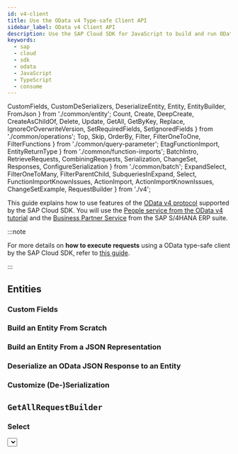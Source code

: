 ```yaml
---
id: v4-client
title: Use the OData v4 Type-safe Client API
sidebar_label: OData v4 Client API
description: Use the SAP Cloud SDK for JavaScript to build and run OData v4 requests in a type-safe way.
keywords:
  - sap
  - cloud
  - sdk
  - odata
  - JavaScript
  - TypeScript
  - consume
---
```


  CustomFields,
  CustomDeSerializers,
  DeserializeEntity,
  Entity,
  EntityBuilder,
  FromJson
} from './common/entity';
  Count,
  Create,
  DeepCreate,
  CreateAsChildOf,
  Delete,
  Update,
  GetAll,
  GetByKey,
  Replace,
  IgnoreOrOverwriteVersion,
  SetRequiredFields,
  SetIgnoredFields
} from './common/operations';
  Top,
  Skip,
  OrderBy,
  Filter,
  FilterOneToOne,
  FilterFunctions
} from './common/query-parameter';
  EtagFunctionImport,
  EntityReturnType
} from './common/function-imports';
  BatchIntro,
  RetrieveRequests,
  CombiningRequests,
  Serialization,
  ChangeSet,
  Responses,
  ConfigureSerialization
} from './common/batch';
  ExpandSelect,
  FilterOneToMany,
  FilterParentChild,
  SubqueriesInExpand,
  Select,
  FunctionImportKnownIssues,
  ActionImport,
  ActionImportKnownIssues,
  ChangeSetExample,
  RequestBuilder
} from './v4';

This guide explains how to use features of the [OData v4 protocol](https://www.odata.org/documentation/) supported by the SAP Cloud SDK.
You will use the [People service from the OData v4 tutorial](https://www.odata.org/getting-started/advanced-tutorial/) and the [Business Partner Service](https://api.sap.com/api/API_BUSINESS_PARTNER/resource) from the SAP S/4HANA ERP suite.

:::note

For more details on **how to execute requests** using a OData type-safe client by the SAP Cloud SDK, refer to [this guide](./execute-odata-request.mdx).

:::

## Entities

<Entity />

### Custom Fields

<CustomFields />

### Build an Entity From Scratch

<EntityBuilder />

### Build an Entity From a JSON Representation

<FromJson />

### Deserialize an OData JSON Response to an Entity

<DeserializeEntity />

### Customize (De-)Serialization

<CustomDeSerializers />

## `GetAllRequestBuilder`

<GetAll />

### Select

<Select />

### Filter

<Filter />

#### Filter on One-to-One Navigation Properties

<FilterOneToOne />

#### Filter on One-to-Many Navigation Properties

<FilterOneToMany />

#### More Filter Expressions

More advanced filter expressions can be found [here](#available-filter-expressions).

### Expand

#### Expand and Select <a name="expand-and-select"/>

<ExpandSelect />

#### Sub-Queries in Expand

<SubqueriesInExpand />

#### Filter Parent vs Filter Children <a name="filterParentChildren"/>

<FilterParentChild />

### Skip

<Skip />

### Top

<Top />

### OrderBy

<OrderBy />

### Count

<Count />

:::note Using count within a filter is not supported

Note that the SAP Cloud SDK does not support the usage of count within a filter condition as described in the [OData v4 specification](http://docs.oasis-open.org/odata/odata/v4.01/odata-v4.01-part2-url-conventions.html#sec_AddressingtheCountofaCollection).

:::

## `GetByKeyRequestBuilder`

<GetByKey />

## `CreateRequestBuilder`

<Create />

### Deep Create

<DeepCreate />

### Create as Child Of

<CreateAsChildOf />

## `UpdateRequestBuilder`

<Update />

### Replace the Entity With `PUT`

<Replace />

### Set Required Fields

<SetRequiredFields />

### Set Ignored Fields

<SetIgnoredFields />

## `DeleteRequestBuilder`

<Delete />

## Handling of ETags

<ETag />

### Ignore or Overwrite the Version Identifier

<IgnoreOrOverwriteVersion />

## Handling of Cross-Site Request Forgery Tokens

<Csrf />

## Skip CSRF Token Handling

<SkipCsrf />
<SkipCsrfExample />

## Available Filter Expressions

### Filter Functions

<FilterFunctions />

## Operations (Functions and Actions)

<RequestBuilder />

### Setting ETag

<EtagFunctionImport />

<EntityReturnType />

### Known Issues

<FunctionImportKnownIssues />

## Batch Requests

<BatchIntro />

### Retrieve Request

A retrieve request represents an HTTP `GET` request.
In terms of the SAP Cloud SDK this includes all requests built by [`GetAllRequestBuilder`](#getall-request-builder), [`GetByKeyRequestBuilder`](#getbykey-request-builder) and [`FunctionImportRequestBuilder`](#function-imports).

<RetrieveRequests />

### Changeset

A changeset is a collection of HTTP `POST`, `PUT`, `PATCH` and `DELETE` operations.
Such operations are built by the [`CreateRequestBuilder`s](#create-request-builder), [`UpdateRequestBuilder`s](#update-request-builder), [`DeleteRequestBuilder`s](#delete-request-builder) or [`ActionImportRequestBuilder`](#action-imports).

<ChangeSet />
<ChangeSetExample />

### Responses

<Responses />

### Combining Requests

<CombiningRequests />

### Serialization

<Serialization />

### Configure Subrequest Serialization

<ConfigureSerialization />

